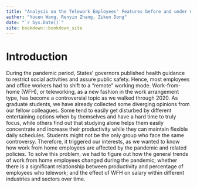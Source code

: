 ```yaml
--- 
title: "Analysis on the Telework Employees' Features before and under COVID"
author: "Yucen Wang, Renyin Zhang, Zikun Dong"
date: "`r Sys.Date()`"
site: bookdown::bookdown_site
---
```


# Introduction

During the pandemic period, States’ governors published health guidance to restrict social activities and assure public safety. Hence, most employees and office workers had to shift to a “remote” working mode. Work-from-home (WFH), or teleworking, as a new fashion in the work arrangement type, has become a controversial topic as we walked through 2020. As graduate students, we have already collected some diverging opinions from our fellow colleagues. Some tend to easily get disturbed by different entertaining options when by themselves and have a hard time to truly focus, while others find out that studying alone helps them easily concentrate and increase their productivity while they can maintain flexible daily schedules. Students might not be the only group who face the same controversy. Therefore, it triggered our interests, as we wanted to know how work from home employees are affected by the pandemic and related policies. To solve this problem, we had to figure out  how the general trends of work from home employees changed during the pandemic; whether there is a significant relationship between productivity and percentage of employees who telework; and the effect of WFH on salary within different industries and sectors over time.